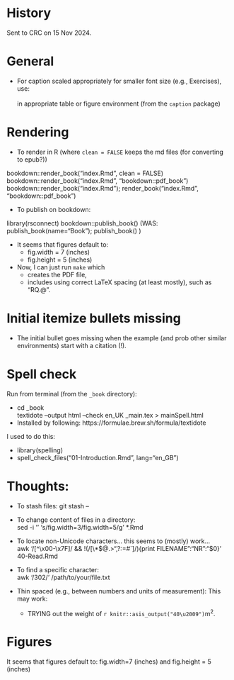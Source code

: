 # History

Sent to CRC on 15 Nov 2024.


# General

- For caption scaled appropriately for smaller font size (e.g., Exercises), use:  
    \captionsetup{font={Large,it}}  
  in appropriate table or figure environment (from the  `caption`  package)


# Rendering

- To render in R (where `clean = FALSE` keeps the md files (for converting to epub?))

bookdown::render_book("index.Rmd", clean = FALSE)
bookdown::render_book("index.Rmd", "bookdown::pdf_book")
bookdown::render_book("index.Rmd"); render_book("index.Rmd", "bookdown::pdf_book")





- To publish on bookdown:

library(rsconnect)
bookdown::publish_book()
(WAS: publish_book(name="Book"); publish_book() )


- It seems that figures default to:
  - fig.width = 7 (inches) 
  - fig.height = 5 (inches)

- Now, I can just run `make` which
  - creates the PDF file,
  - includes using correct LaTeX spacing (at least mostly), such as "RQ.\@ ".


# Initial  itemize  bullets missing

* The initial bullet goes missing when the example (and prob other similar environments) start with a citation (!).


# Spell check

Run from terminal (from the `_book` directory):
  
- cd _book  
  textidote --output html --check en_UK  _main.tex > mainSpell.html
- Installed by following: https://formulae.brew.sh/formula/textidote

I used to do this:

- library(spelling)
- spell_check_files("01-Introduction.Rmd", lang="en_GB")


# Thoughts:

- To stash files: git stash -- <filenames>
- To change content of files in a directory:  
  sed -i '' 's/fig.width=3/fig.width=5/g' *.Rmd

- To locate non-Unicode characters... this seems to (mostly) work...  
  awk '/[^\x00-\x7F]/ && !(/[\\*$@{.}>",?:\x271=#`]/){print FILENAME":"NR":"$0}' 40-Read.Rmd 

- To find a specific character:  
  awk '/\u0302/' /path/to/your/file.txt

- Thin spaced (e.g., between numbers and units of measurement): This may work:  
  - TRYING out the weight of `r knitr::asis_output("40\u2009")`m^2^.

# Figures

It seems that figures default to:
  fig.width=7 (inches) and fig.height = 5 (inches)


